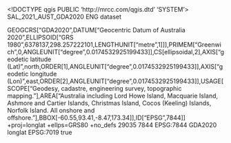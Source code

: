 <!DOCTYPE qgis PUBLIC 'http://mrcc.com/qgis.dtd' 'SYSTEM'>
<qgis version="3.32.3-Lima">
  <identifier>SAL_2021_AUST_GDA2020</identifier>
  <parentidentifier></parentidentifier>
  <language>ENG</language>
  <type>dataset</type>
  <title>SAL_2021_AUST_GDA2020</title>
  <abstract></abstract>
  <links/>
  <dates/>
  <fees></fees>
  <encoding></encoding>
  <crs>
    <spatialrefsys nativeFormat="Wkt">
      <wkt>GEOGCRS["GDA2020",DATUM["Geocentric Datum of Australia 2020",ELLIPSOID["GRS 1980",6378137,298.257222101,LENGTHUNIT["metre",1]]],PRIMEM["Greenwich",0,ANGLEUNIT["degree",0.0174532925199433]],CS[ellipsoidal,2],AXIS["geodetic latitude (Lat)",north,ORDER[1],ANGLEUNIT["degree",0.0174532925199433]],AXIS["geodetic longitude (Lon)",east,ORDER[2],ANGLEUNIT["degree",0.0174532925199433]],USAGE[SCOPE["Geodesy, cadastre, engineering survey, topographic mapping."],AREA["Australia including Lord Howe Island, Macquarie Island, Ashmore and Cartier Islands, Christmas Island, Cocos (Keeling) Islands, Norfolk Island. All onshore and offshore."],BBOX[-60.55,93.41,-8.47,173.34]],ID["EPSG",7844]]</wkt>
      <proj4>+proj=longlat +ellps=GRS80 +no_defs</proj4>
      <srsid>29035</srsid>
      <srid>7844</srid>
      <authid>EPSG:7844</authid>
      <description>GDA2020</description>
      <projectionacronym>longlat</projectionacronym>
      <ellipsoidacronym>EPSG:7019</ellipsoidacronym>
      <geographicflag>true</geographicflag>
    </spatialrefsys>
  </crs>
  <extent/>
</qgis>
